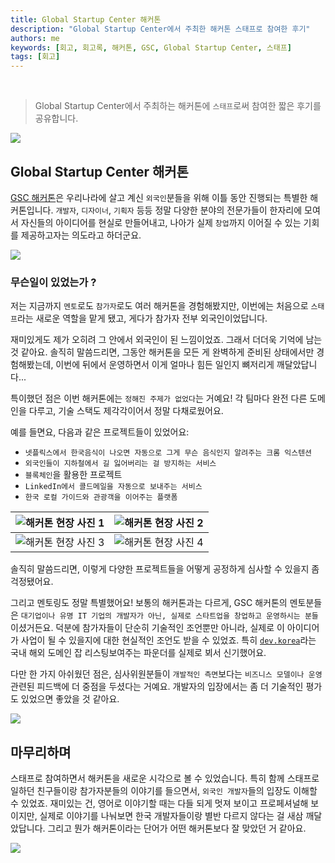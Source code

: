 ```yaml
---
title: Global Startup Center 해커톤
description: "Global Startup Center에서 주최한 해커톤 스태프로 참여한 후기"
authors: me
keywords: [회고, 회고록, 해커톤, GSC, Global Startup Center, 스태프]
tags: [회고]
---
```


<br />

> Global Startup Center에서 주최하는 해커톤에 `스태프`로써 참여한 짧은 후기를 공유합니다.

![](/img/25-03-10-01-35-07.png)

## Global Startup Center 해커톤

[GSC 해커톤](https://lu.ma/n0w11i7e)은 우리나라에 살고 계신 `외국인`분들을 위해 이틀 동안 진행되는 특별한 해커톤입니다. 
`개발자`, `디자이너`, `기획자` 등등 정말 다양한 분야의 전문가들이 한자리에 모여서 자신들의 아이디어를 현실로 만들어내고, 
나아가 실제 `창업`까지 이어질 수 있는 기회를 제공하고자는 의도라고 하더군요.


![](/img/25-03-10-01-16-32.png)

### 무슨일이 있었는가 ?

저는 지금까지 `멘토`로도 `참가자`로도 여러 해커톤을 경험해봤지만, 이번에는 처음으로 `스태프`라는 새로운 역할을 맡게 됐고, 게다가 참가자 전부 외국인이었답니다.

재미있게도 제가 오히려 그 안에서 외국인이 된 느낌이었죠. 그래서 더더욱 기억에 남는 것 같아요. 솔직히 말씀드리면, 그동안 해커톤을 모든 게 완벽하게 준비된 상태에서만 경험해봤는데, 이번에 뒤에서 운영하면서 이게 얼마나 힘든 일인지 뼈저리게 깨달았답니다...

특이했던 점은 이번 해커톤에는 `정해진 주제가 없었다`는 거예요! 각 팀마다 완전 다른 도메인을 다루고, 기술 스택도 제각각이어서 정말 다채로웠어요.

예를 들면요, 다음과 같은 프로젝트들이 있었어요:

- `넷플릭스에서 한국음식이 나오면 자동으로 그게 무슨 음식인지 알려주는 크롬 익스텐션`
- `외국인들이 지하철에서 길 잃어버리는 걸 방지하는 서비스` 
- `블록체인`을 활용한 프로젝트
- `LinkedIn에서 콜드메일을 자동으로 보내주는 서비스`
- `한국 로컬 가이드와 관광객을 이어주는 플랫폼`

| ![해커톤 현장 사진 1](/img/25-03-10-01-19-19.png) | ![해커톤 현장 사진 2](/img/25-03-10-01-20-09.png) |
| :-----------------------------------------------: | :-----------------------------------------------: |
| ![해커톤 현장 사진 3](/img/25-03-10-01-20-32.png) | ![해커톤 현장 사진 4](/img/25-03-10-01-20-56.png) |

솔직히 말씀드리면, 이렇게 다양한 프로젝트들을 어떻게 공정하게 심사할 수 있을지 좀 걱정됐어요.

그리고 멘토링도 정말 특별했어요! 보통의 해커톤과는 다르게, 
GSC 해커톤의 멘토분들은 `대기업이나 유명 IT 기업의 개발자가 아닌, 실제로 스타트업을 창업하고 운영하시는 분들`이셨거든요. 
덕분에 참가자들이 단순히 기술적인 조언뿐만 아니라, 실제로 이 아이디어가 사업이 될 수 있을지에 대한 현실적인 조언도 받을 수 있었죠. 
특히 [`dev.korea`](https://dev-korea.com/)라는 국내 해외 도메인 잡 리스팅보여주는 파운더를 실제로 뵈서 신기했어요.

다만 한 가지 아쉬웠던 점은, 심사위원분들이 `개발적인 측면`보다는 `비즈니스 모델이나 운영` 관련된 피드백에 더 중점을 두셨다는 거예요. 개발자의 입장에서는 좀 더 기술적인 평가도 있었으면 좋았을 것 같아요.

![](/img/25-03-10-01-17-29.png)

## 마무리하며

스태프로 참여하면서 해커톤을 새로운 시각으로 볼 수 있었습니다. 특히 함께 스태프로 일하던 친구들이랑 참가자분들의 이야기를 들으면서, 
`외국인 개발자`들의 입장도 이해할 수 있었죠. 재미있는 건, 영어로 이야기할 때는 다들 되게 멋져 보이고 프로페셔널해 보이지만, 
실제로 이야기를 나눠보면 한국 개발자들이랑 별반 다르지 않다는 걸 새삼 깨달았답니다. 그리고 뭔가 해커톤이라는 단어가 어떤 해커톤보다 잘 맞았던 거 같아요.

![](/img/25-03-10-01-08-25.jpg)
